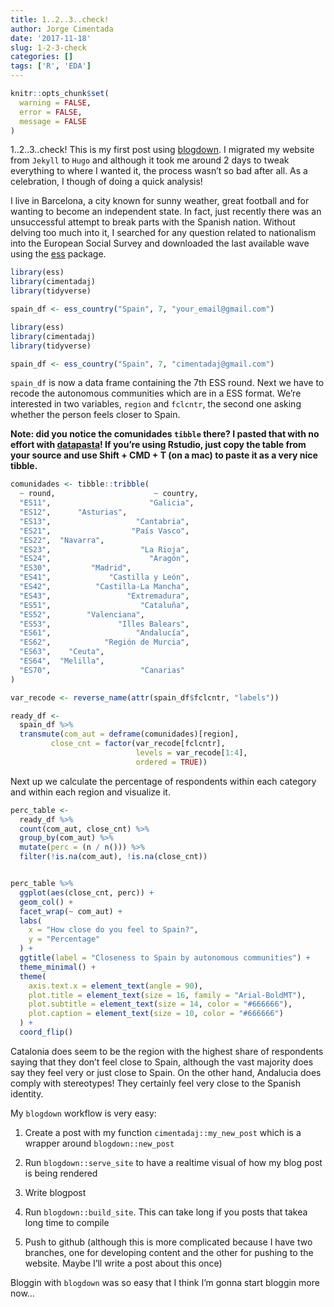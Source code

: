 ```yaml
---
title: 1..2..3..check!
author: Jorge Cimentada
date: '2017-11-18'
slug: 1-2-3-check
categories: []
tags: ['R', 'EDA']
---
```


```r
knitr::opts_chunk$set(
  warning = FALSE,
  error = FALSE,
  message = FALSE
)

```

1..2..3..check! This is my first post using [blogdown](https://cran.r-project.org/web/packages/blogdown/index.html). I migrated my website from `Jekyll` to `Hugo` and although it took me around 2 days to tweak everything to where I wanted it, the process wasn't so bad after all. As a celebration, I though of doing a quick analysis!

I live in Barcelona, a city known for sunny weather, great football and for wanting to become an independent state. In fact, just recently there was an unsuccessful attempt to break parts with the Spanish nation. Without delving too much into it, I searched for any question related to nationalism into the European Social Survey and downloaded the last available wave using the [ess](https://cran.r-project.org/web/packages/ess/index.html) package.

```r
library(ess)
library(cimentadaj)
library(tidyverse)

spain_df <- ess_country("Spain", 7, "your_email@gmail.com")
```

```r
library(ess)
library(cimentadaj)
library(tidyverse)

spain_df <- ess_country("Spain", 7, "cimentadaj@gmail.com")
```

`spain_df` is now a data frame containing the 7th ESS round. Next we have to recode the autonomous communities which are in a ESS format. We're interested in two variables, `region` and `fclcntr`, the second one asking whether the person feels closer to Spain.

__Note: did you notice the comunidades `tibble` there? I pasted that with no effort with [datapasta](https://cran.r-project.org/web/packages/datapasta/index.html)! If you're using Rstudio, just copy the table from your source and use Shift + CMD + T (on a mac) to paste it as a very nice tibble.__

```r
comunidades <- tibble::tribble(
  ~ round,                      ~ country,
  "ES11",                      "Galicia",
  "ES12",      "Asturias",
  "ES13",                   "Cantabria",
  "ES21",                  "País Vasco",
  "ES22",  "Navarra",
  "ES23",                    "La Rioja",
  "ES24",                      "Aragón",
  "ES30",         "Madrid",
  "ES41",             "Castilla y León",
  "ES42",          "Castilla-La Mancha",
  "ES43",                 "Extremadura",
  "ES51",                    "Cataluña",
  "ES52",        "Valenciana",
  "ES53",               "Illes Balears",
  "ES61",                   "Andalucía",
  "ES62",            "Región de Murcia",
  "ES63",    "Ceuta",
  "ES64",  "Melilla",
  "ES70",                    "Canarias"
)

var_recode <- reverse_name(attr(spain_df$fclcntr, "labels"))

ready_df <-
  spain_df %>%
  transmute(com_aut = deframe(comunidades)[region],
         close_cnt = factor(var_recode[fclcntr],
                            levels = var_recode[1:4],
                            ordered = TRUE))
```

Next up we calculate the percentage of respondents within each category and within each region and visualize it.

```r
perc_table <-
  ready_df %>%
  count(com_aut, close_cnt) %>%
  group_by(com_aut) %>%
  mutate(perc = (n / n())) %>%
  filter(!is.na(com_aut), !is.na(close_cnt))


perc_table %>%
  ggplot(aes(close_cnt, perc)) +
  geom_col() +
  facet_wrap(~ com_aut) +
  labs(
    x = "How close do you feel to Spain?",
    y = "Percentage"
  ) +
  ggtitle(label = "Closeness to Spain by autonomous communities") +
  theme_minimal() +
  theme(
    axis.text.x = element_text(angle = 90),
    plot.title = element_text(size = 16, family = "Arial-BoldMT"),
    plot.subtitle = element_text(size = 14, color = "#666666"),
    plot.caption = element_text(size = 10, color = "#666666")
  ) +
  coord_flip()
```

Catalonia does seem to be the region with the highest share of respondents saying that they don't feel close to Spain, although the vast majority does say they feel very or just close to Spain. On the other hand, Andalucia does comply with stereotypes! They certainly feel very close to the Spanish identity.

My `blogdown` workflow is very easy:

1. Create a post with my function `cimentadaj::my_new_post` which is a wrapper around `blogdown::new_post`

2. Run `blogdown::serve_site` to have a realtime visual of how my blog post is being rendered

3. Write blogpost

4. Run `blogdown::build_site`. This can take long if you posts that takea long time to compile

5. Push to github (although this is more complicated because I have two branches, one for developing content and the other for pushing to the website. Maybe I'll write a post about this once)

Bloggin with `blogdown` was so easy that I think I'm gonna start bloggin more now...